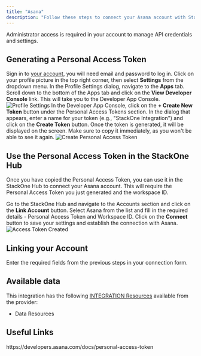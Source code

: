 ```yaml
---
title: "Asana"
description: "Follow these steps to connect your Asana account with StackOne hub, ensuring a smooth integration process."
---
```



<Note>
  Administrator access is required in your account to manage API credentials and settings.
</Note>

## Generating a Personal Access Token
<Steps>
  <Step title="Sign-in and open the Developer App Console">
    Sign in to <a href="https://app.asana.com/">your account</a>, you will need email and password to log in.
    Click on your profile picture in the top right corner, then select <b>Settings</b> from the dropdown menu.
    In the Profile Settings dialog, navigate to the <b>Apps</b> tab.
    Scroll down to the bottom of the Apps tab and click on the <b>View Developer Console</b> link. This will take you to the Developer App Console.
    <Frame>
    <img className='rounded-md' style={{ margin: '0 auto', border: '1px solid #efefef' }} alt="Profile Settings" src="/images/asana/image1.png" />
    </Frame>
  </Step>

  <Step title="Create a new Personal Access Token">
    In the Developer App Console, click on the <b>+ Create New Token</b> button under the Personal Access Tokens section.
    In the dialog that appears, enter a name for your token (e.g., "StackOne Integration") and click on the <b>Create Token</b> button.
    Once the token is generated, it will be displayed on the screen. Make sure to copy it immediately, as you won't be able to see it again.   
      <Frame>
        <img className='rounded-md' style={{ margin: '0 auto', border: '1px solid #efefef' }} alt="Create Personal Access Token" src="/images/asana/image2.png" />
      </Frame>
  </Step>
</Steps>

## Use the Personal Access Token in the StackOne Hub
Once you have copied the Personal Access Token, you can use it in the StackOne Hub to connect your Asana account.
This will require the Personal Access Token you just generated and the workspace ID.

<Steps>
  <Step title="Navigate to the StackOne Hub">
    Go to the StackOne Hub and navigate to the Accounts section and click on the <b>Link Account</b> button.
  </Step>

  <Step title="Save and connect">
    Select Asana from the list and fill in the required details - Personal Access Token and Workspace ID.
    Click on the <b>Connect</b> button to save your settings and establish the connection with Asana.
    <Frame>
      <img
        className="rounded-md"
        style={{ margin: "0 0", border: "1px solid #efefef" }}
        alt="Access Token Created"
        src="/images/asana/image3.png"
      />
    </Frame>
  </Step>
</Steps>


## Linking your Account

Enter the required fields from the previous steps in your connection form.

<IntegrationFooter />

## Available data

This integration has the following [INTEGRATION Resources](https://docs.stackone.com/reference/getting-started-with-your-api) available from the provider:
- Data Resources

## Useful Links
<Card title="Asana Guides - PAT" icon="link" href="https://developers.asana.com/docs/personal-access-token">
    https://developers.asana.com/docs/personal-access-token
</Card>
